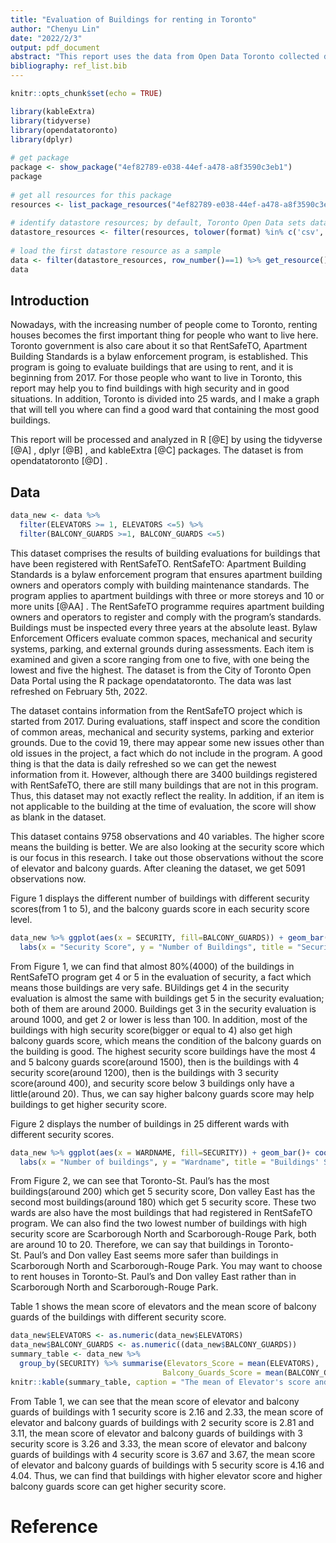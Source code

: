 ```yaml
---
title: "Evaluation of Buildings for renting in Toronto"
author: "Chenyu Lin"
date: "2022/2/3"
output: pdf_document
abstract: "This report uses the data from Open Data Toronto collected data of RentSafeTO program. It gives us evaluations of buildings in Toronto. From this report, we can find Toronto-St. Paul's is the best ward to rent a safe house for people want to live in Toronto."
bibliography: ref_list.bib
---
```


```r
knitr::opts_chunk$set(echo = TRUE)
```

```r
library(kableExtra)
library(tidyverse)
library(opendatatoronto)
library(dplyr)
 
# get package
package <- show_package("4ef82789-e038-44ef-a478-a8f3590c3eb1")
package
 
# get all resources for this package
resources <- list_package_resources("4ef82789-e038-44ef-a478-a8f3590c3eb1")
 
# identify datastore resources; by default, Toronto Open Data sets datastore resource format to CSV for non-geospatial and GeoJSON for geospatial resources
datastore_resources <- filter(resources, tolower(format) %in% c('csv', 'geojson'))
 
# load the first datastore resource as a sample
data <- filter(datastore_resources, row_number()==1) %>% get_resource()
data
```

## Introduction

Nowadays, with the increasing number of people come to Toronto, renting houses becomes the first important thing for people who want to live here. Toronto government is also care about it so that RentSafeTO, Apartment Building Standards is a bylaw enforcement program, is established. This program is going to evaluate buildings that are using to rent, and it is beginning from 2017. For those people who want to live in Toronto, this report may help you to find buildings with high security and in good situations. In addition, Toronto is divided into 25 wards, and I make a graph that will tell you where can find a good ward that containing the most good buildings. 

This report will be processed and analyzed in R [@E] by using the tidyverse [@A] , dplyr [@B] , and kableExtra [@C] packages. The dataset is from opendatatoronto [@D] .


## Data
```r
data_new <- data %>%
  filter(ELEVATORS >= 1, ELEVATORS <=5) %>%
  filter(BALCONY_GUARDS >=1, BALCONY_GUARDS <=5)
```

This dataset comprises the results of building evaluations for buildings that have been registered with RentSafeTO. RentSafeTO: Apartment Building Standards is a bylaw enforcement program that ensures apartment building owners and operators comply with building maintenance standards. The program applies to apartment buildings with three or more storeys and 10 or more units [@AA] . The RentSafeTO programme requires apartment building owners and operators to register and comply with the program's standards. Buildings must be inspected every three years at the absolute least. Bylaw Enforcement Officers evaluate common spaces, mechanical and security systems, parking, and external grounds during assessments. Each item is examined and given a score ranging from one to five, with one being the lowest and five the highest. The dataset is from the City of Toronto Open Data Portal using the R package opendatatoronto. The data was last refreshed on February 5th, 2022.


The dataset contains information from the RentSafeTO project which is started from 2017. During evaluations, staff inspect and score the condition of common areas, mechanical and security systems, parking and exterior grounds. Due to the covid 19, there may appear some new issues other than old issues in the project, a fact which do not include in the program. A good thing is that the data is daily refreshed so we can get the newest information from it. However, although there are 3400 buildings registered with RentSafeTO, there are still many buildings that are not in this program. Thus, this dataset may not exactly reflect the reality. In addition, if an item is not applicable to the building at the time of evaluation, the score will show as blank in the dataset.


This dataset contains 9758 observations and 40 variables. The higher score means the building is better. We are also looking at the security score which is our focus in this research. I take out those observations without the score of elevator and balcony guards. After cleaning the dataset, we get 5091 observations now.


Figure 1 displays the different number of buildings with different security scores(from 1 to 5), and the balcony guards score in each security score level.

```r
data_new %>% ggplot(aes(x = SECURITY, fill=BALCONY_GUARDS)) + geom_bar() + theme_classic()+
  labs(x = "Security Score", y = "Number of Buildings", title = "Security score and Balcony guards score")
```

From Figure 1, we can find that almost 80%(4000) of the buildings in RentSafeTO program get 4 or 5 in the evaluation of security, a fact which means those buildings are very safe. BUildings get 4 in the security evaluation is almost the same with buildings get 5 in the security evaluation; both of them are around 2000. Buildings get 3 in the security evaluation is around 1000, and get 2 or lower is less than 100. In addition, most of the buildings with high security score(bigger or equal to 4) also get high balcony guards score, which means the condition of the balcony guards on the building is good. The highest security score buildings have the most 4 and 5 balcony guards score(around 1500), then is the buildings with 4 security score(around 1200), then is the buildings with 3 security score(around 400), and security score below 3 buildings only have a little(around 20). Thus, we can say higher balcony guards score may help buildings to get higher security score.


Figure 2 displays the number of buildings in 25 different wards with different security scores. 

```r
data_new %>% ggplot(aes(x = WARDNAME, fill=SECURITY)) + geom_bar()+ coord_flip() + theme_classic()+
  labs(x = "Number of buildings", y = "Wardname", title = "Buildings' Security score in different Wards")
```

From Figure 2, we can see that Toronto-St. Paul's has the most buildings(around 200) which get 5 security score, Don valley East has the second most buildings(around 180) which get 5 security score. These two wards are also have the most buildings that had registered in RentSafeTO program. We can also find the two lowest number of buildings with high security score are Scarborough North and Scarborough-Rouge Park, both are around 10 to 20. Therefore, we can say that buildings in Toronto-St. Paul's and Don valley East seems more safer than buildings in Scarborough North and Scarborough-Rouge Park. You may want to choose to rent houses in Toronto-St. Paul's and Don valley East rather than in Scarborough North and Scarborough-Rouge Park.


\newpage


Table 1 shows the mean score of elevators and the mean score of balcony guards of the buildings with different security score.
```r
data_new$ELEVATORS <- as.numeric(data_new$ELEVATORS)
data_new$BALCONY_GUARDS <- as.numeric((data_new$BALCONY_GUARDS))
summary_table <- data_new %>%
  group_by(SECURITY) %>% summarise(Elevators_Score = mean(ELEVATORS),
                                  Balcony_Guards_Score = mean(BALCONY_GUARDS))
knitr::kable(summary_table, caption = "The mean of Elevator's score and balcony guards' score in different security buildings")
```
From Table 1, we can see that the mean score of elevator and balcony guards of buildings with 1 security score is 2.16 and 2.33, the mean score of elevator and balcony guards of buildings with 2 security score is 2.81 and 3.11, the mean score of elevator and balcony guards of buildings with 3 security score is 3.26 and 3.33, the mean score of elevator and balcony guards of buildings with 4 security score is 3.67 and 3.67, the mean score of elevator and balcony guards of buildings with 5 security score is 4.16 and 4.04. Thus, we can find that buildings with higher elevator score and higher balcony guards score can get higher security score.


\newpage

# Reference